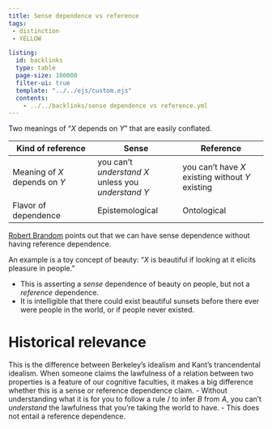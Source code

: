 ```yaml
---
title: Sense dependence vs reference
tags: 
 - distinction
 - YELLOW

listing:
  id: backlinks
  type: table
  page-size: 100000
  filter-ui: true
  template: "../../ejs/custom.ejs"
  contents:
    - ../../backlinks/sense dependence vs reference.yml
---
```


Two meanings of "$X$ depends on $Y$" that are easily conflated.

| Kind of reference      | Sense | Reference |
| ----------- | ----------- |-----------|
| Meaning of $X$ depends on $Y$      | you can't *understand* $X$ unless you *understand* $Y$       | you can't have $X$ existing without $Y$ existing |
| Flavor of dependence   | Epistemological        | Ontological |

[Robert Brandom](/docs/phil/Robert Brandom.html) points out that we can have sense dependence without having reference dependence.

An example is a toy concept of beauty: "$X$ is beautiful if looking at it elicits pleasure in people."

 - This is asserting a *sense* dependence of beauty on people, but not a 
   *reference* dependence.
 - It is intelligible that there could exist beautiful sunsets before there ever 
   were people in the world, or if people never existed.

# Historical relevance

This is the difference between Berkeley's idealism and Kant's trancendental idealism. When someone claims the lawfulness of a relation between two properties is a feature of our cognitive faculties, it makes a big difference whether this is a sense or reference dependence claim.
- Without understanding what it is for you to follow a rule / to infer $B$ from $A$, you can't *understand* the lawfulness that you're taking the world to have.
- This does not entail a reference dependence.